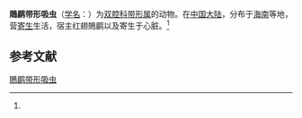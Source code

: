 {{Speciesbox
| name = 鵙鹛带形吸虫
| status = 
| status_system = 
| image = 
| genus = Corrigia
| species = pteruthium
| authority = (Li et al., 1985)<ref name='id9918'>{{cite web| url =http://www.bioinfo.cn/db05/BjdwSpecies.php?action=view&id=9918| title =鵙鹛带形吸虫| work =《中国动物物种编目数据库》| publisher =中国科学院微生物研究所| author =中国科学院动物研究所| accessdate =2009-04-16| deadurl =yes| archiveurl =https://web.archive.org/web/20160305005228/http://www.bioinfo.cn/db05/BjdwSpecies.php?action=view&id=9918| archivedate =2016-03-05}}</ref>
}}

'''鵙鹛带形吸虫'''（[[学名|学名]]：{{lang|la|''Corrigia pteruthium''}}）为[[双腔科|双腔科]][[带形属|带形属]]的动物。在[[中国大陆|中国大陆]]，分布于[[海南|海南]]等地，营[[寄生|寄生]]生活，宿主红翅鵙鹛以及寄生于心脏。<ref name='id9918'/>

== 参考文献 ==
{{reflist}}

{{Wikispecies|Corrigia pteruthium}}

[[Category:带形属|鵙鹛带形吸虫]]


{{吸虫小作品}}